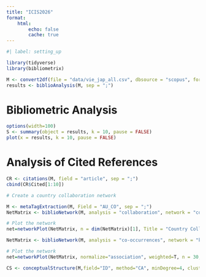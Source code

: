 ```yaml
---
title: "ICIS2026"
format:
    html:
        echo: false
        cache: true
---
```



```r
#| label: setting_up

library(tidyverse)
library(bibliometrix)

M <- convert2df(file = "data/vie_jap_all.csv", dbsource = "scopus", format = "csv")
results <- biblioAnalysis(M, sep = ";")
```

# Bibliometric Analysis

```r
options(width=100)
S <- summary(object = results, k = 10, pause = FALSE)
plot(x = results, k = 10, pause = FALSE)
```

# Analysis of Cited References

```r
CR <- citations(M, field = "article", sep = ";")
cbind(CR$Cited[1:10])
```


```r
# Create a country collaboration network

M <- metaTagExtraction(M, Field = "AU_CO", sep = ";")
NetMatrix <- biblioNetwork(M, analysis = "collaboration", network = "countries", sep = ";")

# Plot the network
net=networkPlot(NetMatrix, n = dim(NetMatrix)[1], Title = "Country Collaboration", type = "circle", size=TRUE, remove.multiple=FALSE,labelsize=0.7,cluster="none")
```


```r
NetMatrix <- biblioNetwork(M, analysis = "co-occurrences", network = "keywords", sep = ";")

# Plot the network
net=networkPlot(NetMatrix, normalize="association", weighted=T, n = 30, Title = "Keyword Co-occurrences", type = "fruchterman", size=T,edgesize = 5,labelsize=0.7)

CS <- conceptualStructure(M,field="ID", method="CA", minDegree=4, clust=5, stemming=FALSE, labelsize=10, documents=10)

```